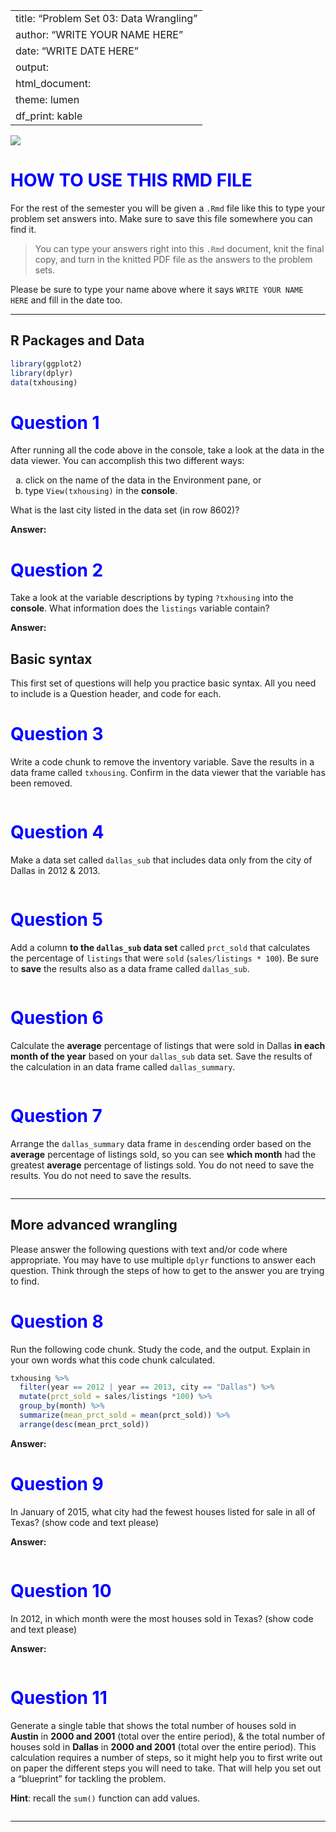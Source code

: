 
---
title: "Problem Set 03: Data Wrangling"
author: "WRITE YOUR NAME HERE"
date: "WRITE DATE HERE"
output:
  html_document:
    theme: lumen
    df_print: kable
---

![](http://www.tworvgypsies.us/!USA-2012-trip-5/30-Amarillo_Texas/tx-sign.jpg)

# HOW TO USE THIS RMD FILE
For the rest of the semester you will be given a `.Rmd` file like this to type your problem set answers into. Make sure to save this file somewhere you can find it. 

> You can type your answers right into this `.Rmd` document, knit the final copy, and turn in the knitted PDF file as the answers to the problem sets. 

Please be sure to type your name above where it says `WRITE YOUR NAME HERE` and fill in the date too. 

***

## R Packages and Data
```r
library(ggplot2)
library(dplyr)
data(txhousing)
```

# Question 1
After running all the code above in the console, take a look at the data in the data viewer. You can accomplish this two different ways:

a) click on the name of the data in the Environment pane, or
b) type `View(txhousing)` in the **console**.

What is the last city listed in the data set (in row 8602)?

**Answer:**

# Question 2
Take a look at the variable descriptions by typing `?txhousing` into the **console**. What information does the `listings` variable contain?

**Answer:**


## Basic syntax
This first set of questions will help you practice basic syntax. All you need to include is a Question header, and code for each. 

# Question 3
Write a code chunk to remove the inventory variable. Save the results in a data frame called `txhousing`. Confirm in the data viewer that the variable has been removed. 

```r

```

# Question 4
Make a data set called `dallas_sub` that includes data only from the city of Dallas in 2012 & 2013. 

```r

```

# Question 5
Add a column **to the `dallas_sub` data set** called `prct_sold` that calculates the percentage of `listings` that were `sold` (`sales/listings * 100`). Be sure to **save** the results also as a data frame called `dallas_sub`. 

```r

```

# Question 6
Calculate the **average** percentage of listings that were sold in Dallas **in each month of the year** based on your `dallas_sub` data set. Save the results of the calculation in an data frame called `dallas_summary`. 

```r

```

# Question 7
Arrange the `dallas_summary` data frame in `desc`ending order based on the **average** percentage of listings sold, so you can see **which month** had the greatest **average** percentage of listings sold.  You do not need to save the results.  You do not need to save the results. 

```r

```

***
## More advanced wrangling

Please answer the following questions with text and/or code where appropriate. You may have to use multiple `dplyr` functions to answer each question. Think through the steps of how to get to the answer you are trying to find. 

# Question 8
Run the following code chunk. Study the code, and the output. Explain in your own words what this code chunk calculated. 
```r
txhousing %>% 
  filter(year == 2012 | year == 2013, city == "Dallas") %>%
  mutate(prct_sold = sales/listings *100) %>%
  group_by(month) %>%
  summarize(mean_prct_sold = mean(prct_sold)) %>% 
  arrange(desc(mean_prct_sold))
```


**Answer:** 

# Question 9
In January of 2015, what city had the fewest houses listed for sale in all of Texas? (show code and text please)

**Answer:**

```r

```

# Question 10
In 2012, in which month were the most houses sold in Texas? (show code and text please)

**Answer: **

```r

```

# Question 11
Generate a single table that shows the total number of houses sold in **Austin** in **2000 and 2001** (total over the entire period), & the total number of houses sold in **Dallas** in **2000 and 2001** (total over the entire period). This calculation requires a number of steps, so it might help you to first write out on paper the different steps you will need to take. That will help you set out a "blueprint" for tackling the problem.

**Hint**: recall the `sum()` function can add values. 

```r

```

***
[//]: (students- please do not delete anything below this line!) 

<style type="text/css">
h1 { /* Header 1 */
  color: Blue;
}}
</style>
